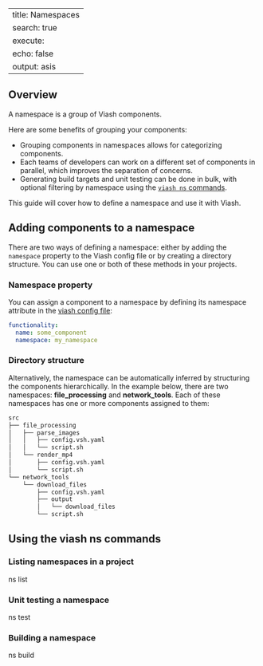 
---
title: Namespaces
search: true
execute:
  echo: false
  output: asis
---

## Overview 

A namespace is a group of Viash components.

Here are some benefits of grouping your components:

- Grouping components in namespaces allows for categorizing components.
- Each teams of developers can work on a different set of components in parallel, which improves the separation of concerns.
- Generating build targets and unit testing can be done in bulk, with optional filtering by namespace using the [`viash ns` commands](/documentation/reference/viash/ns.html).

This guide will cover how to define a namespace and use it with Viash.

## Adding components to a namespace

There are two ways of defining a namespace: either by adding the `namespace` property to the Viash config file or by creating a directory structure. You can use one or both of these methods in your projects.

### Namespace property

You can assign a component to a namespace by defining its namespace
attribute in the [viash config file](/api/config/config):

``` yaml
functionality:
  name: some_component
  namespace: my_namespace
```

### Directory structure

Alternatively, the namespace can be automatically inferred by
structuring the components hierarchically. In the example below, there
are two namespaces: **file\_processing** and **network\_tools**. Each of
these namespaces has one or more components assigned to them:

``` bash
src
├── file_processing
│   ├── parse_images
│   │   ├── config.vsh.yaml
│   │   └── script.sh
│   └── render_mp4
│       ├── config.vsh.yaml
│       └── script.sh
└── network_tools
    └── download_files
        ├── config.vsh.yaml
        ├── output
        │   └── download_files
        └── script.sh
```

## Using the viash ns commands

### Listing namespaces in a project

ns list


### Unit testing a namespace

ns test

### Building a namespace

ns build
